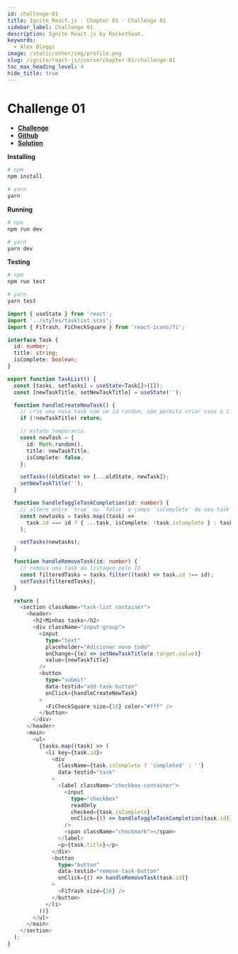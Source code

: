 ```yaml
---
id: challenge-01
title: Ignite React.js · Chapter 01 · Challenge 01
sidebar_label: Challenge 01
description: Ignite React.js by RocketSeat.
keywords:
  - Alex Bleggi
image: /static/other/img/profile.png
slug: /ignite/react-js/course/chapter-01/challenge-01
toc_max_heading_level: 4
hide_title: true
---
```



# Challenge 01

- **[Challenge](https://www.notion.so/Desafio-01-Conceitos-do-React-51e4099a6e2f4d4bae94f9fe75bb769d)**
- **[Github](https://github.com/rocketseat-education/ignite-template-reactjs-conceitos-do-react)**
- **[Solution](https://www.youtube.com/watch?v=qFuxsmgQs4Q&t=12s)**

**Installing**

```bash
# npm
npm install

# yarn
yarn
```

**Running**

```bash
# npm
npm run dev

# yarn
yarn dev
```

**Testing**

```bash
# npm
npm run test

# yarn
yarn test
```

```typescript {17,19-24,26,27,32-34,36,41,42} title="src/components/TaskList.tsx"
import { useState } from 'react';
import '../styles/tasklist.scss';
import { FiTrash, FiCheckSquare } from 'react-icons/fi';

interface Task {
  id: number;
  title: string;
  isComplete: boolean;
}

export function TaskList() {
  const [tasks, setTasks] = useState<Task[]>([]);
  const [newTaskTitle, setNewTaskTitle] = useState('');

  function handleCreateNewTask() {
    // crie uma nova task com um id random, não permita criar caso o título seja vazio.
    if (!newTaskTitle) return;

    // estado temporario.
    const newTask = {
      id: Math.random(),
      title: newTaskTitle,
      isComplete: false,
    };

    setTasks((oldState) => [...oldState, newTask]);
    setNewTaskTitle('');
  }

  function handleToggleTaskCompletion(id: number) {
    // altere entre `true` ou `false` o campo `isComplete` de uma task com dado ID
    const newtasks = tasks.map((task) =>
      task.id === id ? { ...task, isComplete: !task.isComplete } : task
    );

    setTasks(newtasks);
  }

  function handleRemoveTask(id: number) {
    // remova uma task da listagem pelo ID
    const filteredTasks = tasks.filter((task) => task.id !== id);
    setTasks(filteredTasks);
  }

  return (
    <section className="task-list container">
      <header>
        <h2>Minhas tasks</h2>
        <div className="input-group">
          <input
            type="text"
            placeholder="Adicionar novo todo"
            onChange={(e) => setNewTaskTitle(e.target.value)}
            value={newTaskTitle}
          />
          <button
            type="submit"
            data-testid="add-task-button"
            onClick={handleCreateNewTask}
          >
            <FiCheckSquare size={16} color="#fff" />
          </button>
        </div>
      </header>
      <main>
        <ul>
          {tasks.map((task) => (
            <li key={task.id}>
              <div
                className={task.isComplete ? 'completed' : ''}
                data-testid="task"
              >
                <label className="checkbox-container">
                  <input
                    type="checkbox"
                    readOnly
                    checked={task.isComplete}
                    onClick={() => handleToggleTaskCompletion(task.id)}
                  />
                  <span className="checkmark"></span>
                </label>
                <p>{task.title}</p>
              </div>
              <button
                type="button"
                data-testid="remove-task-button"
                onClick={() => handleRemoveTask(task.id)}
              >
                <FiTrash size={16} />
              </button>
            </li>
          ))}
        </ul>
      </main>
    </section>
  );
}
```
